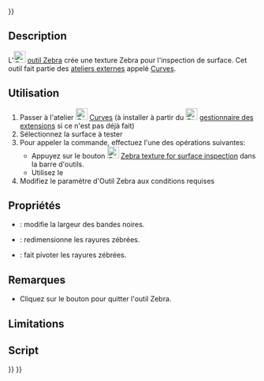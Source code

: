 <languages/>
{{UnfinishedDocu{{#translation:}}}}

<div class="mw-translate-fuzzy">
{{Docnav/fr
|[[Curves_ParametricComb/fr|Peigne paramétrique]]
|[[Curves_ParametricSolid/fr|Solide paramétrique]]
|[[Curves_Workbench/fr|Atelier Curves]]
|IconL=Curves_ParametricComb.svg
|IconR=Curves_ParametricSolid.svg
|IconC=Curves_workbench_icon.svg
}}
</div>

{{GuiCommand/fr
|Name=Curves ZebraTool
|Name/fr=Curves Outil Zebra
|MenuLocation=Surfaces → ZebraTool 
|Workbenches=[[Curves_Workbench/fr|Curves]]
}}

==Description==

L'[[Image:Curves_ZebraTool.svg|24px]] [[Curves_ZebraTool/fr|outil Zebra]] crée une texture Zebra pour l'inspection de surface. Cet outil fait partie des [[External_workbenches/fr|ateliers externes]] appelé [[Curves_Workbench/fr|Curves]].

<span id="Usage"></span>
==Utilisation==

# Passer à l'atelier [[Image:Curves_workbench_icon.svg|24px]] [[Curves_Workbench/fr|Curves]] (à installer à partir du [[Image:Std_AddonMgr.svg|24px]] [[Std_AddonMgr/fr|gestionnaire des extensions]] si ce n'est pas déjà fait)
# Sélectionnez la surface à tester
# Pour appeler la commande, effectuez l'une des opérations suivantes:
#* Appuyez sur le bouton [[Image:Curves_ZebraTool.svg|24px]] [[Curves_ZebraTool/fr|Zebra texture for surface inspection]] dans la barre d'outils.
#* Utilisez le {{MenuCommand|Surfaces → Zebra Tool}}
# Modifiez le paramètre d'Outil Zebra aux conditions requises

<span id="Properties"></span>
==Propriétés==

* {{PropertyData|Black Stripes Width}} : modifie la largeur des bandes noires.
* {{PropertyData|Scale}} : redimensionne les rayures zébrées.
* {{PropertyData|Rotation}} : fait pivoter les rayures zébrées.

<span id="Notes"></span>
==Remarques==

* Cliquez sur le bouton {{Button|Quit}} pour quitter l'outil Zebra.

==Limitations==


<span id="Scripting"></span>
==Script==


<div class="mw-translate-fuzzy">
{{Docnav/fr
|[[Curves_ParametricComb/fr|Peigne paramétrique]]
|[[Curves_ParametricSolid/fr|Solide paramétrique]]
|[[Curves_Workbench/fr|Atelier Curves]]
|IconL=Curves_ParametricComb.svg
|IconR=Curves_ParametricSolid.svg
|IconC=Curves_workbench_icon.svg
}}
</div>

{{Curves Tools navi{{#translation:}}}}
{{Userdocnavi{{#translation:}}}}
